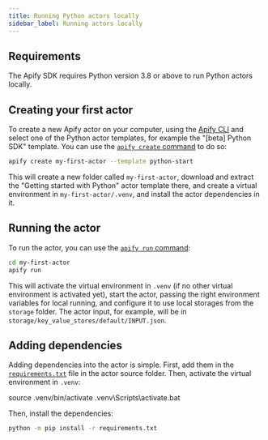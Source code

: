 ```yaml
---
title: Running Python actors locally
sidebar_label: Running actors locally
---
```



## Requirements

The Apify SDK requires Python version 3.8 or above to run Python actors locally.

## Creating your first actor

To create a new Apify actor on your computer, using the [Apify CLI](https://docs.apify.com/cli) and select one of the Python actor templates, for example the "[beta] Python SDK" template.
You can use the [`apify create` command](https://docs.apify.com/cli/docs/reference#apify-create-actorname) to do so:

```bash
apify create my-first-actor --template python-start
```

This will create a new folder called `my-first-actor`, download and extract the "Getting started with Python" actor template there, and create a virtual environment in `my-first-actor/.venv`, and install the actor dependencies in it.

## Running the actor

To run the actor, you can use the [`apify run` command](https://docs.apify.com/cli/docs/reference#apify-run):

```bash
cd my-first-actor
apify run
```

This will activate the virtual environment in `.venv` (if no other virtual environment is activated yet), start the actor, passing the right environment variables for local running, and configure it to use local storages from the `storage` folder.
The actor input, for example, will be in `storage/key_value_stores/default/INPUT.json`.

## Adding dependencies

Adding dependencies into the actor is simple.
First, add them in the [`requirements.txt`](https://pip.pypa.io/en/stable/reference/requirements-file-format/) file in the actor source folder.
Then, activate the virtual environment in `.venv`:

<Tabs groupId="operating-systems">
    <TabItem value="unix" label="Linux / macOS" default>
        <CodeBlock language="bash">
            source .venv/bin/activate
        </CodeBlock>
    </TabItem>
    <TabItem value="win" label="Windows">
        <CodeBlock language="powershell">
            .venv\Scripts\activate.bat
        </CodeBlock>
    </TabItem>
</Tabs>

Then, install the dependencies:

```bash
python -m pip install -r requirements.txt
```
